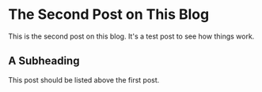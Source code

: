 # The Second Post on This Blog

This is the second post on this blog. It's a test post to see how things work.

## A Subheading

This post should be listed above the first post.

